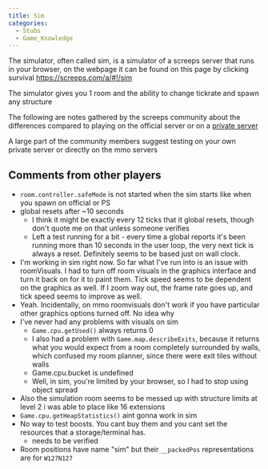 ```yaml
---
title: Sim
categories:
  - Stubs
  - Game_Knowledge
---
```


The simulator, often called sim, is a simulator of a screeps server that runs in your browser, on the webpage it can be found on this page by clicking survival https://screeps.com/a/#!/sim

The simulator gives you 1 room and the ability to change tickrate and spawn any structure

The following are notes gathered by the screeps community about the differences compared to playing on the official server or on a [private server](/Private_Server)

A large part of the community members suggest testing on your own private server or directly on the mmo servers

## Comments from other players

- `room.controller.safeMode` is not started when the sim starts like when you spawn on official or PS
- global resets after ~10 seconds
  - I think it might be exactly every 12 ticks that it global resets, though don't quote me on that unless someone verifies
  - Left a test running for a bit - every time a global reports it's been running more than 10 seconds in the user loop, the very next tick is always a reset.  Definitely seems to be based just on wall clock.
- I'm working in sim right now. So far what I've run into is an issue with roomVisuals. I had to turn off room visuals in the graphics interface and turn it back on for it to paint them. Tick speed seems to be dependent on the graphics as well. If I zoom way out, the frame rate goes up, and tick speed seems to improve as well.
- Yeah. Incidentally, on mmo roomvisuals don't work if you have particular other graphics options turned off. No idea why
- I've never had any problems with visuals on sim
  - `Game.cpu.getUsed()` always returns 0
  - I also had a problem with `Game.map.describeExits`, because it returns what you would expect from a room completely surrounded by walls, which confused my room planner, since there were exit tiles without walls
  - Game.cpu.bucket is undefined
  - Well, in sim, you're limited by your browser, so I had to stop using object spread
- Also the simulation room seems to be messed up with structure limits at level 2 i was able to place like 16 extensions
- `Game.cpu.getHeapStatistics()` aint gonna work in sim
- No way to test boosts. You cant buy them and you cant set the resources that a storage/terminal has.
  - needs to be verified
- Room positions have name "sim" but their `__packedPos` representations are for `W127N127`

